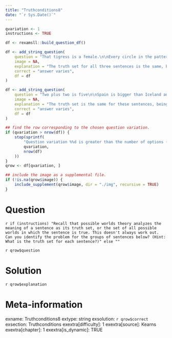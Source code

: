 ```yaml
---
title: "Truthconditions8"
date: "`r Sys.Date()`"
---
```


```r
qvariation <- 1
instructions <- TRUE
```

```r
df <- rexamsll::build_question_df()

df <- add_string_question(
    question = "That tigress is a female.\n\nEvery circle in the pattern was round.\n\nEither God exists or God doesn't exist.",
    image = NA,
    explanation = "The truth set for all three sentences is the same, being the set of all possible worlds, but we still think these sentences have different meanings",
    correct = "answer varies",
    df = df
)

df <- add_string_question(
    question = "Two plus two is five\n\nSpain is bigger than Iceland and Iceland is bigger than Spain",
    image = NA,
    explanation = "The truth set is the same for these sentences, being the empty set, but the sentences still have different meanings",
    correct = "answer varies",
    df = df
)

## find the row corresponding to the chosen question variation.
if (qvariation > nrow(df)) {
    stop(sprintf(
        "Question variation %%d is greater than the number of options (%%d).",
        qvariation,
        nrow(df)
    ))
}
qrow <- df[qvariation, ]

## include the image as a supplemental file.
if (!is.na(qrow$image)) {
    include_supplement(qrow$image, dir = "./img", recursive = TRUE)
}
```

Question
========
`r if (instructions) "Recall that possible worlds theory analyzes the meaning of a sentence as its truth set, or the set of all possible worlds in which the sentence is true. This doesn't always work out. Can you identify the problem for the groups of sentences below? (Hint: What is the truth set for each sentence?)" else ""`

`r qrow$question`


Solution
========
`r qrow$explanation`


Meta-information
================
exname: Truthconditions8
extype: string
exsolution: `r qrow$correct`
exsection: Truthconditions
exextra[difficulty]: 1
exextra[source]: Kearns
exextra[chapter]: 1
exextra[is_dynamic]: TRUE

